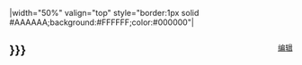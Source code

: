 <includeonly>|width="50%" valign="top" style="border:1px solid #AAAAAA;background:#FFFFFF;color:#000000"|
<div style="float:right;font-size:small">[[Portal:科學/特選條目{{{1}}}|编辑]]</div>
<div>
== {{{2|{{{1}}}}}} ==
</div>
<div>

{{Portal:科學/特選條目{{{1}}}}}
</div>
</includeonly>